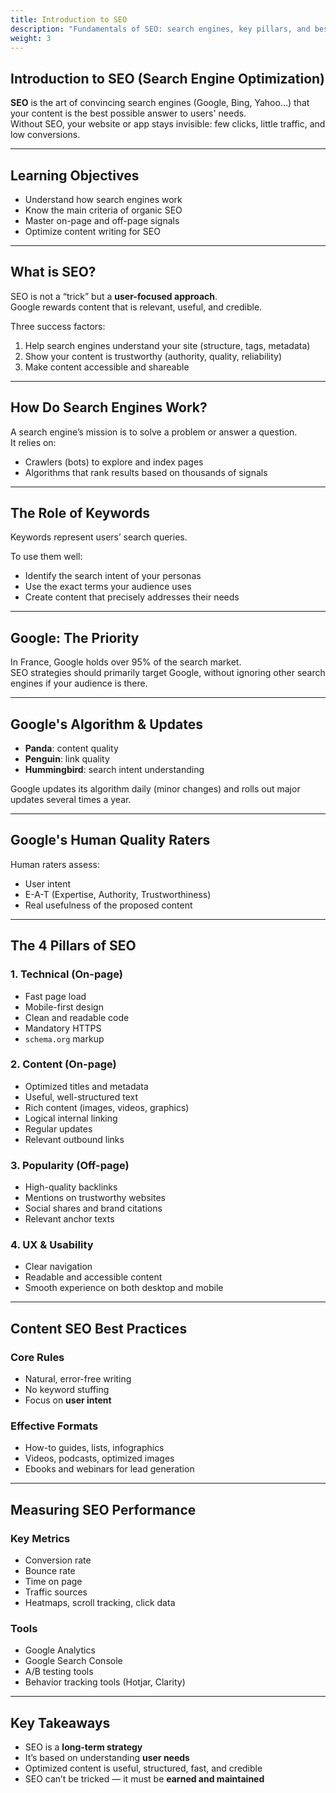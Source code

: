 ```yaml
---
title: Introduction to SEO
description: "Fundamentals of SEO: search engines, key pillars, and best practices."
weight: 3
---
```


## Introduction to SEO (Search Engine Optimization)

**SEO** is the art of convincing search engines (Google, Bing, Yahoo…) that your content is the best possible answer to users' needs.  
Without SEO, your website or app stays invisible: few clicks, little traffic, and low conversions.

---

## Learning Objectives

- Understand how search engines work  
- Know the main criteria of organic SEO  
- Master on-page and off-page signals  
- Optimize content writing for SEO  

---

## What is SEO?

SEO is not a “trick” but a **user-focused approach**.  
Google rewards content that is relevant, useful, and credible.

Three success factors:

1. Help search engines understand your site (structure, tags, metadata)  
2. Show your content is trustworthy (authority, quality, reliability)  
3. Make content accessible and shareable  

---

## How Do Search Engines Work?

A search engine’s mission is to solve a problem or answer a question.  
It relies on:

- Crawlers (bots) to explore and index pages  
- Algorithms that rank results based on thousands of signals  

---

## The Role of Keywords

Keywords represent users’ search queries.

To use them well:

- Identify the search intent of your personas  
- Use the exact terms your audience uses  
- Create content that precisely addresses their needs  

---

## Google: The Priority

In France, Google holds over 95% of the search market.  
SEO strategies should primarily target Google, without ignoring other search engines if your audience is there.

---

## Google's Algorithm & Updates

- **Panda**: content quality  
- **Penguin**: link quality  
- **Hummingbird**: search intent understanding  

Google updates its algorithm daily (minor changes) and rolls out major updates several times a year.

---

## Google's Human Quality Raters

Human raters assess:

- User intent  
- E-A-T (Expertise, Authority, Trustworthiness)  
- Real usefulness of the proposed content  

---

## The 4 Pillars of SEO

### 1. Technical (On-page)

- Fast page load  
- Mobile-first design  
- Clean and readable code  
- Mandatory HTTPS  
- `schema.org` markup  

### 2. Content (On-page)

- Optimized titles and metadata  
- Useful, well-structured text  
- Rich content (images, videos, graphics)  
- Logical internal linking  
- Regular updates  
- Relevant outbound links  

### 3. Popularity (Off-page)

- High-quality backlinks  
- Mentions on trustworthy websites  
- Social shares and brand citations  
- Relevant anchor texts  

### 4. UX & Usability

- Clear navigation  
- Readable and accessible content  
- Smooth experience on both desktop and mobile  

---

## Content SEO Best Practices

### Core Rules

- Natural, error-free writing  
- No keyword stuffing  
- Focus on **user intent**  

### Effective Formats

- How-to guides, lists, infographics  
- Videos, podcasts, optimized images  
- Ebooks and webinars for lead generation  

---

## Measuring SEO Performance

### Key Metrics

- Conversion rate  
- Bounce rate  
- Time on page  
- Traffic sources  
- Heatmaps, scroll tracking, click data  

### Tools

- Google Analytics  
- Google Search Console  
- A/B testing tools  
- Behavior tracking tools (Hotjar, Clarity)  

---

## Key Takeaways

- SEO is a **long-term strategy**  
- It’s based on understanding **user needs**  
- Optimized content is useful, structured, fast, and credible  
- SEO can’t be tricked — it must be **earned and maintained**  
